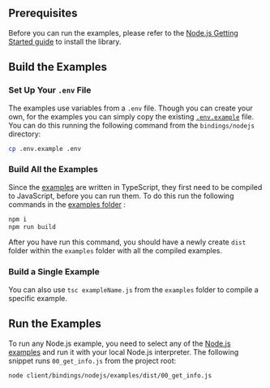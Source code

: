 ## Prerequisites

Before you can run the examples, please refer to the [Node.js Getting Started guide](./../getting_started/nodejs) to install
the library.

## Build the Examples

### Set Up Your `.env` File

The examples use variables from a `.env` file. Though you can create your own, for the examples you can simply copy the
existing [`.env.example`](https://github.com/iotaledger/iota.rs/blob/develop/bindings/nodejs/.env.example) file. You can
do this running the following command from the `bindings/nodejs` directory:

```bash
cp .env.example .env
```

### Build All the Examples

Since the [examples](https://github.com/iotaledger/iota.rs/tree/develop/bindings/nodejs/examples) are written in
TypeScript, they first need to be compiled to JavaScript, before you can run them. To do this run the following commands
in the [examples folder](https://github.com/iotaledger/iota.rs/tree/develop/bindings/nodejs/examples) :

```bash
npm i
npm run build
```

After you have run this command, you should have a newly create `dist` folder within the `examples` folder with all the
compiled examples.

### Build a Single Example

You can also use `tsc exampleName.js` from the `examples` folder to compile a specific example.

## Run the Examples

To run any Node.js example, you need to select any of the
[Node.js examples](https://github.com/iotaledger/iota.rs/tree/dev/bindings/nodejs/examples) and run it with your local
Node.js interpreter. The following snippet runs `00_get_info.js` from the project root:

```bash
node client/bindings/nodejs/examples/dist/00_get_info.js
```
